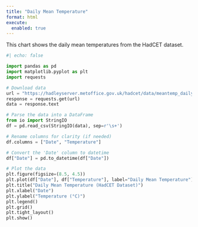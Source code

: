 ```yaml
---
title: "Daily Mean Temperature"
format: html
execute:
  enabled: true
---
```


This chart shows the daily mean temperatures from the HadCET dataset.

```python
#| echo: false

import pandas as pd
import matplotlib.pyplot as plt
import requests

# Download data
url = "https://hadleyserver.metoffice.gov.uk/hadcet/data/meantemp_daily_totals.txt"
response = requests.get(url)
data = response.text

# Parse the data into a DataFrame
from io import StringIO
df = pd.read_csv(StringIO(data), sep=r'\s+')

# Rename columns for clarity (if needed)
df.columns = ["Date", "Temperature"]

# Convert the 'Date' column to datetime
df["Date"] = pd.to_datetime(df["Date"])

# Plot the data
plt.figure(figsize=(8.5, 4.5)) 
plt.plot(df["Date"], df["Temperature"], label="Daily Mean Temperature")
plt.title("Daily Mean Temperature (HadCET Dataset)")
plt.xlabel("Date")
plt.ylabel("Temperature (°C)")
plt.legend()
plt.grid()
plt.tight_layout()
plt.show()
```